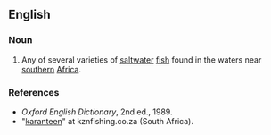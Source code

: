 ==English==

===Noun===
{{en-noun|-}}

#Any of several varieties of [[saltwater]] [[fish]] found in the waters near [[southern]] [[Africa]].

===References===
*''Oxford English Dictionary'', 2nd ed., 1989.
*"[http://www.kznfishing.co.za/index.php?option=com_content&task=view&id=69&Itemid=40&PHPSESSID=8e038b282d44461da5a05343b7751a65 karanteen]" at kznfishing.co.za (South Africa).